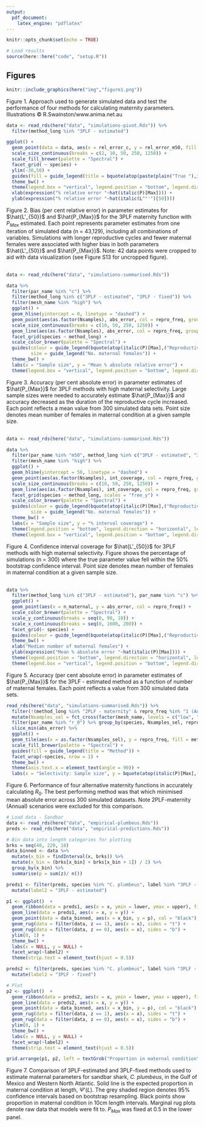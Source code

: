 ```yaml
---
output: 
  pdf_document:
    latex_engine: "pdflatex"
---
```


```r
knitr::opts_chunk$set(echo = TRUE)

# Load results
source(here::here("code", "setup.R"))

```

## Figures

```r
knitr::include_graphics(here("img","figure1.png"))
```

Figure 1. Approach used to generate simulated data and test the performance of four methods for calculating maternity parameters. Illustrations © R.Swainston/www.anima.net.au

```r
data <- read_rds(here("data", "simulations-pivot.Rds")) %>% 
  filter(method_long %in% "3PLF - estimated")

ggplot() + 
  geom_point(data = data, aes(x = rel_error_c, y = rel_error_m50, fill = repro_freq, size = n_maternal), pch = 21, alpha = 0.5) +
  scale_size_continuous(breaks = c(2, 10, 50, 250, 1250)) + 
  scale_fill_brewer(palette = "Spectral") + 
  facet_grid( ~ species) + 
  ylim(-30,50) +
  guides(fill = guide_legend(title = bquote(atop(paste(plain("True "),italic(P)[Max]),("Reproductive frequency"))), order = 1), size = guide_legend("No. maternal females")) + 
  theme_bw() +
  theme(legend.box = "vertical", legend.position = "bottom", legend.direction = "horizontal", legend.justification = "center") + 
  xlab(expression("% relative error "~hat(italic(P)[Max]))) +
  ylab(expression("% relative error "~hat(italic(L^"'")[50])))
```

Figure 2. Bias (per cent relative error) in parameter estimates for $\hat{L'_{50}}$ and $\hat{P_{Max}}$ for the 3PLF maternity function with $P_{Max}$ estimated. Each point represents parameter estimates from one iteration of simulated data (n = 43,129), including all combinations of variables. Simulations with longer reproductive cycles and fewer maternal females were associated with higher bias in both parameters $\hat{L'_{50}}$ and $\hat{P_{Max}}$. Note: 42 data points were cropped to aid with data visualization (see Figure S13 for uncropped figure).\
\
\newpage

```r
data <- read_rds(here("data", "simulations-summarised.Rds"))

data %>% 
  filter(par_name %in% "c") %>% 
  filter(method_long %in% c("3PLF - estimated", "3PLF - fixed")) %>% 
  filter(mesh_name %in% "high") %>% 
  ggplot() +
  geom_hline(yintercept = 0, linetype = "dashed") +
  geom_point(aes(as.factor(Nsamples), abs_error, col = repro_freq, group = repro_freq, size = n_maternal), alpha = 0.5) +
  scale_size_continuous(breaks = c(10, 50, 250, 1250)) + 
  geom_line(aes(as.factor(Nsamples), abs_error, col = repro_freq, group = repro_freq)) + 
  facet_grid(species ~ method_long) + 
  scale_color_brewer(palette = "Spectral") + 
  guides(colour = guide_legend(bquote(atop(italic(P)[Max],("Reproductive frequency"))), order = 1),
         size = guide_legend("No. maternal females")) + 
  theme_bw() + 
  labs(x = "Sample size", y = "Mean % absolute relative error") +
  theme(legend.box = "vertical", legend.position = "bottom", legend.direction = "horizontal", legend.justification = "center")
```

Figure 3. Accuracy (per cent absolute error) in parameter estimates of $\hat{P_{Max}}$ for 3PLF methods with high maternal selectivity. Large sample sizes were needed to accurately estimate $\hat{P_{Max}}$ and accuracy decreased as the duration of the reproductive cycle increased. Each point reflects a mean value from 300 simulated data sets. Point size denotes mean number of females in maternal condition at a given sample size. \
\
\newpage


```r
data <- read_rds(here("data", "simulations-summarised.Rds"))

data %>% 
  filter(par_name %in% "m50", method_long %in% c("3PLF - estimated", "3PLF - fixed")) %>% 
  filter(mesh_name %in% "high") %>% 
  ggplot() +
  geom_hline(yintercept = 50, linetype = "dashed") +
  geom_point(aes(as.factor(Nsamples), int_coverage, col = repro_freq, group = repro_freq, size = n_maternal), alpha = 0.5) +
  scale_size_continuous(breaks = c(10, 50, 250, 1250)) + 
  geom_line(aes(as.factor(Nsamples), int_coverage, col = repro_freq, group = repro_freq)) + 
  facet_grid(species ~ method_long, scales = "free_y") + 
  scale_color_brewer(palette = "Spectral") + 
  guides(colour = guide_legend(bquote(atop(italic(P)[Max],("Reproductive frequency"))), order = 1),
         size = guide_legend("No. maternal females")) + 
  theme_bw() + 
  labs(x = "Sample size", y = "% interval coverage") +
  theme(legend.position = "bottom", legend.direction = "horizontal", legend.justification = "center") +
  theme(legend.box = "vertical", legend.position = "bottom", legend.direction = "horizontal", legend.justification = "center")
```

Figure 4. Confidence interval coverage for $\hat{L'_{50}}$ for 3PLF methods with high maternal selectivity. Figure shows the percentage of simulations (n = 300) where the true parameter value fell within the 50% bootstrap confidence interval. Point size denotes mean number of females in maternal condition at a given sample size. \
\
\newpage

```r

data %>% 
  filter(method_long %in% c("3PLF - estimated"), par_name %in% "c") %>% 
  ggplot() + 
  geom_point(aes(x = n_maternal, y = abs_error, col = repro_freq)) +  
  scale_color_brewer(palette = "Spectral") +
  scale_y_continuous(breaks = seq(0, 90, 10)) +
  scale_x_continuous(breaks = seq(0, 1600, 200)) +
  facet_grid(~ species) + 
  guides(colour = guide_legend(bquote(atop(italic(P)[Max],("Reproductive frequency"))))) + 
  theme_bw() + 
  xlab("Median number of maternal females") + 
  ylab(expression("Mean % absolute error "~hat(italic(P)[Max]))) +
  theme(legend.position = "bottom", legend.direction = "horizontal", legend.justification = "center") +
  theme(legend.box = "vertical", legend.position = "bottom", legend.direction = "horizontal", legend.justification = "center")
``` 

Figure 5. Accuracy (per cent absolute error) in parameter estimates of $\hat{P_{Max}}$ for the 3PLF - estimated method as a function of number of maternal females. Each point reflects a value from 300 simulated data sets.\
\newpage


```r

read_rds(here("data", "simulations-summarised.Rds")) %>% 
  filter(!(method_long %in% "2PLF - maternity" & repro_freq %in% "1 (Annual)")) %>% 
  mutate(Nsamples_sel = fct_cross(factor(mesh_name, levels = c("low", "high")), as.factor(Nsamples))) %>% 
  filter(par_name %in% "r_0") %>% group_by(species, Nsamples_sel, repro_freq) %>% 
  slice_min(abs_error) %>%
  ggplot() + 
  geom_tile(aes(x = as.factor(Nsamples_sel), y = repro_freq, fill = method_long)) + 
  scale_fill_brewer(palette = "Spectral") + 
  guides(fill = guide_legend(title = "Method")) + 
  facet_wrap(~species, nrow = 1) +
  theme_bw() +
  theme(axis.text.x = element_text(angle = 90)) + 
  labs(x = "Selectivity: Sample size", y = bquote(atop(italic(P)[Max],("Reproductive frequency")))) 
```

Figure 6. Performance of four alternative maternity functions in accurately calculating $R_0$. The best performing method was that which minimised mean absolute error across 300 simulated datasets. Note 2PLF-maternity (Annual) scenarios were excluded for this comparison.\
\newpage

```r
# Load data - Sandbar
data <- read_rds(here("data", "empirical-plumbeus.Rds"))
preds <- read_rds(here("data", "empirical-predictions.Rds"))

# Bin data into length categories for plotting
brks = seq(40, 220, 10)
data_binned <- data %>%
  mutate(x_bin = findInterval(x, brks)) %>% 
  mutate(x_bin = (brks[x_bin] + brks[x_bin + 1]) / 2) %>% 
  group_by(x_bin) %>%
  summarise(p = sum(z)/ n())

preds1 <- filter(preds, species %in% "C. plumbeus", label %in% "3PLF - estimated") %>% 
  mutate(label2 = "3PLF - estimated")

p1 <- ggplot()  + 
  geom_ribbon(data = preds1, aes(x = x, ymin = lower, ymax = upper), fill = "grey70") + 
  geom_line(data = preds1, aes(x = x, y = y)) +
  geom_point(data = data_binned, aes(x = x_bin, y = p), col = "black") + 
  geom_rug(data = filter(data, z == 1), aes(x = x), sides = "t") +
  geom_rug(data = filter(data, z == 0), aes(x = x), sides = "b") +
  ylim(0, 1) +
  theme_bw() + 
  labs(x = NULL, y = NULL) + 
  facet_wrap(~label2) + 
  theme(strip.text = element_text(hjust = 0.5))

preds2 <- filter(preds, species %in% "C. plumbeus", label %in% "3PLF - fixed (PMax = 0.5)") %>%
  mutate(label2 = "3PLF - fixed")

# Plot
p2 <- ggplot()  + 
  geom_ribbon(data = preds2, aes(x = x, ymin = lower, ymax = upper), fill = "grey70") + 
  geom_line(data = preds2, aes(x = x, y = y)) +
  geom_point(data = data_binned, aes(x = x_bin, y = p), col = "black") + 
  geom_rug(data = filter(data, z == 1), aes(x = x), sides = "t") +
  geom_rug(data = filter(data, z == 0), aes(x = x), sides = "b") +
  ylim(0, 1) +
  theme_bw() + 
  labs(x = NULL, y = NULL) + 
  facet_wrap(~label2) + 
  theme(strip.text = element_text(hjust = 0.5))

grid.arrange(p1, p2, left = textGrob("Proportion in maternal condition", gp = gpar(fontsize = 12, font = 8), rot = 90), bottom = textGrob("Fork length (cm)", gp = gpar(fontsize = 12, font = 8)))
```

Figure 7. Comparison of 3PLF-estimated and 3PLF-fixed methods used to estimate maternal parameters for sandbar shark, *C. plumbeus*, in the Gulf of Mexico and Western North Atlantic. Solid line is the expected proportion in maternal condition at length, $\Psi'(L)$. The grey shaded region denotes 95% confidence intervals based on bootstrap resampling. Black points show proportion in maternal condition in 10cm length intervals. Marginal rug plots denote raw data that models were fit to. $P_{Max}$ was fixed at 0.5 in the lower panel.
